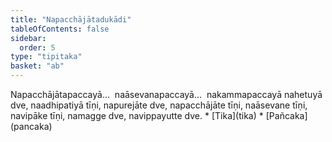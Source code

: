 ```yaml
---
title: "Napacchājātadukādi"
tableOfContents: false
sidebar:
  order: 5
type: "tipitaka"
basket: "ab"
---
```



<DynamicBreadcrumb />

<Division number="20">

<Paragraph number="1841">
Napacchājātapaccayā…  naāsevanapaccayā…  nakammapaccayā nahetuyā dve, naadhipatiyā tīṇi, napurejāte dve, napacchājāte tīṇi, naāsevane tīṇi, navipāke tīṇi, namagge dve, navippayutte dve.

</Paragraph>
</Division>

<TableOfContents>
* [Tika](tika)
* [Pañcaka](pancaka)
</TableOfContents>